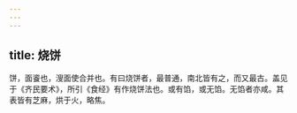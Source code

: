 ```yaml
---
---
---
```

title: 烧饼
---



饼，面餈也，溲面使合并也。有曰烧饼者，最普通，南北皆有之，而又最古。盖见于《齐民要术》，所引《食经》有作烧饼法也。或有馅，或无馅。无馅者亦咸。其表皆有芝麻，烘于火，略焦。